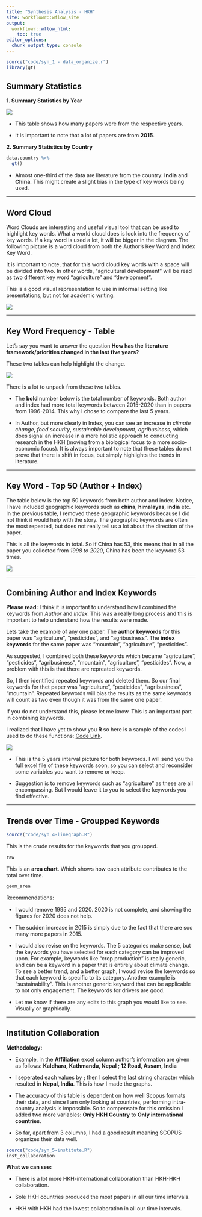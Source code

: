 ```yaml
---
title: "Synthesis Analysis - HKH"
site: workflowr::wflow_site
output:
  workflowr::wflow_html:
    toc: true
editor_options:
  chunk_output_type: console
---
```


```r
source("code/syn_1 - data_organize.r")
library(gt)
```

## Summary Statistics 

**1. Summary Statistics by Year**

![](pictures/hkh-summary_year.jpg)

* This table shows how many papers were from the respective years.

* It is important to note that a lot of papers are from **2015**.


**2. Summary Statistics by Country**
```r
data.country %>% 
  gt()
```

* Almost one-third of the data are literature from the country: **India** and **China**. This might create a slight bias in the type of key words being used.

***

## Word Cloud
Word Clouds are interesting and useful visual tool that can be used to highlight key words. What a world cloud does is look into the frequency of key words. If a key word is used a lot, it will be bigger in the diagram. The following picture is a word cloud from both the Author's Key Word and Index Key Word.

It is important to note, that for this word cloud key words with a space will be divided into two. In other words, "agricultural development" will be read as two different key word "agriculture" and "development".

This is a good visual representation to use in informal setting like presentations, but not for academic writing.

![](pictures/hkh-worldcloud.png)

***

## Key Word Frequency - Table
Let's say you want to answer the question **How has the literature framework/priorities changed in the last five years?**

These two tables can help highlight the change.

![](pictures/hkh-keywords_table.png)

There is a lot to unpack from these two tables.

* The **bold** number below is the total number of keywords. Both author and index had more total keywords between 2015-2020 than in papers from 1996-2014. This why I chose to compare the last 5 years.

* In Author, but more clearly in Index, you can see an increase in *climate change*, *food security*, *sustainable development*, *agribusiness*, which does signal an increase in a more holistic approach to conducting research in the HKH (moving from a biological focus to a more socio-economic focus). It is always important to note that these tables do not prove that there is shift in focus, but simply highlights the trends in literature.

***

## Key Word - Top 50 (Author + Index)
The table below is the top 50 keywords from both author and index. Notice, I have included geographic keywords such as **china**, **himalayas**, **india** etc. In the previous table, I removed these geographic keywords because I did not think it would help with the story. The geographic keywords are often the most repeated, but does not really tell us a lot about the direction of the paper.

This is all the keywords in total. So if China has 53, this means that in all the paper you collected from *1998 to 2020*, China has been the keyword 53 times.

![](pictures/hkh-all_table.jpg)

***

## Combining Author and Index Keywords
**Please read:** I think it is important to understand how I combined the keywords from *Author* and *Index*. This was a really long process and this is important to help understand how the results were made.

Lets take the example of any one paper. The **author keywords** for this paper was "agriculture", "pesticides", and "agribusiness". The **index keywords** for the same paper was "mountain", "agriculture", "pesticides".

As suggested, I combined both these keywords which became "agriculture", "pesticides", "agribusiness", "mountain", "agriculture", "pesticides". Now, a problem with this is that there are repreated keywords. 

So, I then identified repeated keywords and deleted them. So our final keywords for thet paper was "agriculture", "pesticides", "agribusiness", "mountain". Repeated keywords will bias the results as the same keywords will count as two even though it was from the same one paper.

If you do not understand this, please let me know. This is an important part in combining keywords.

I realized that I have yet to show you **R** so here is a sample of the codes I used to do these functions: [Code Link](code_example.html).  

![](pictures/hkh-keywords_5yrs.png)

* This is the 5 years interval picture for both keywords. I will send you the full excel file of these keywords soon, so you can select and reconsider some variables you want to remove or keep.

* Suggestion is to remove keywords such as "agriculture" as these are all encompassing. But I would leave it to you to select the keywords you find effective. 

***

## Trends over Time - Groupped Keywords
```r
source("code/syn_4-linegraph.R")
```
This is the crude results for the keywords that you groupped.
```r
raw
```
This is an **area chart**. Which shows how each attribute contributes to the total over time.
```r
geom_area
```

Recommendations:

* I would remove 1995 and 2020. 2020 is not complete, and showing the figures for 2020 does not help.

* The sudden increase in 2015 is simply due to the fact that there are soo many more papers in 2015.

* I would also revise on the keywords. The 5 categories make sense, but the keywords you have selected for each category can be improved upon. For example, keywords like "crop production" is really generic, and can be a keyword in a paper that is entirely about climate change. To see a better trend, and a better graph, I woudl revise the keywords so that each keyword is specific to its category. Another example is "sustainability". This is another generic keyword that can be applicable to not only engagement. The keywords for drivers are good. 

* Let me know if there are any edits to this graph you would like to see. Visually or graphically. 

***

## Institution Collaboration
**Methodology:**

* Example, in the **Affiliation** excel column author's information are given as follows: **Kaldhara, Kathmandu, Nepal ; 12 Road, Assam, India**

* I seperated each values by **;** then I select the last string character which resulted in **Nepal, India**. This is how I made the graphs. 

* The accuracy of this table is dependent on how well Scopus formats their data, and since I am only looking at countries, performing intra-country analysis is impossible. So to compensate for this omission I added two more variables: **Only HKH Country** to **Only international countries**.

* So far, apart from 3 columns, I had a good result meaning SCOPUS organizes their data well.

```r
source("code/syn_5-institute.R")
inst_collaboration
```

**What we can see:**

* There is a lot more HKH-international collaboration than HKH-HKH collaboration.

* Sole HKH countries produced the most papers in all our time intervals.

* HKH with HKH had the lowest collaboration in all our time intervals. 



